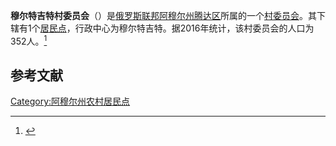 {{Infobox Settlement
| official_name = 穆尔特吉特村委员会
| native_name = Муртыгитский сельсовет
| settlement_type = [[村委员会|村委员会]]
| subdivision_type = [[国家|国家]]
| subdivision_type1 = [[俄罗斯行政区划|州]]
| subdivision_type2 = [[区_(苏联)|区]]
| subdivision_name = {{RUS}}
| subdivision_name1 = [[阿穆尔州|阿穆尔州]]
| subdivision_name2 = [[腾达区|腾达区]]
| seat_type = 行政中心
| seat = 穆尔特吉特
| population_as_of=2016
| population_footnotes = <ref name=amurstat />
| population_total = 352
| coordinates_display = inline,title
| latd = 54 | latm = 25 | lats = 41 | latNS = N
| longd = 123 | longm = 51 | longs = 54 | longEW = E
| timezone = [[雅库茨克时间|MSK+6]]
| utc_offset = +9
| blank_name = [[俄罗斯市政土地区划代码|OKTMO编码]]
| blank_info = [http://classif.spb.ru/classificators/view/tma.php?st=A&kr=1&kod=10654403 10654403]
}}
'''穆尔特吉特村委员会'''（{{lang-ru|Муртыгитский сельсовет}}）是[[俄罗斯联邦|俄罗斯联邦]][[阿穆尔州|阿穆尔州]][[腾达区|腾达区]]所属的一个[[村委员会|村委员会]]。其下辖有1个[[居民点|居民点]]，行政中心为穆尔特吉特。据2016年统计，该村委员会的人口为352人。<ref name=amurstat>{{cite web |url=http://amurstat.gks.ru/wps/wcm/connect/rosstat_ts/amurstat/resources/d600c10043769f3eb9effbdd898fc419/07_1_4.htm |title=Оценка численности населения по городским округам, муниципальным районам, городским и сельским поселениям Амурской области на 1 января 2016 года |language=ru |accessdate=2016-04-21 |archiveurl=https://www.webcitation.org/6gvsqa6qi?url=http://amurstat.gks.ru/wps/wcm/connect/rosstat_ts/amurstat/resources/d600c10043769f3eb9effbdd898fc419/07_1_4.htm |archivedate=2016-04-21 |deadurl=yes }}</ref>

== 参考文献 ==
{{reflist}}

{{Russia-stub}}

[[Category:阿穆尔州农村居民点|Category:阿穆尔州农村居民点]]